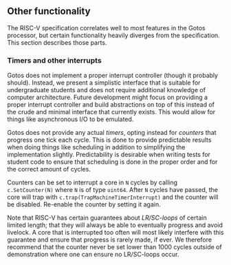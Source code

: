 ## Other functionality

The RISC-V specification correlates well to most features in the Gotos processor, but certain functionality heavily diverges from the specification.
This section describes those parts.

### Timers and other interrupts

Gotos does not implement a proper interrupt controller (though it probably should).
Instead, we present a simplistic interface that is suitable for undergraduate students and does not require additional knowledge of computer architecture.
Future development might focus on providing a proper interrupt controller and build abstractions on top of this instead of the crude and minimal interface that currently exists.
This would allow for things like asynchronous I/O to be emulated.

Gotos does not provide any actual *timers*, opting instead for *counters* that progress one tick each cycle.
This is done to provide predictable results when doing things like scheduling in addition to simplifying the implementation slightly.
Predictability is desirable when writing tests for student code to ensure that scheduling is done in the proper order and for the correct amount of cycles.

Counters can be set to interrupt a core in `N` cycles by calling `c.SetCounter(N)` where `N` is of type `uint64`.
After `N` cycles have passed, the core will trap with `c.trap(TrapMachineTimerInterrupt)` and the counter will be disabled.
Re-enable the counter by setting it again.

Note that RISC-V has certain guarantees about *LR/SC-loops* of certain limited length; that they will always be able to eventually progress and avoid livelock.
A core that is interrupted too often will most likely interfere with this guarantee and ensure that progress is rarely made, if ever.
We therefore recommend that the counter never be set lower than 1000 cycles outside of demonstration where one can ensure no LR/SC-loops occur.
